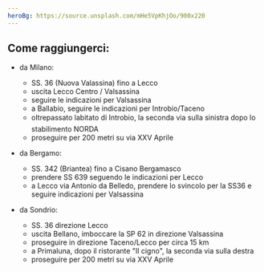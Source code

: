 ```yaml
---
heroBg: https://source.unsplash.com/mHe5VpKhjOo/900x220
---
```


## Come raggiungerci: 
<Map /> 

- da Milano:
  - SS. 36 (Nuova Valassina) fino a Lecco
  - uscita Lecco Centro / Valsassina
  - seguire le indicazioni per Valsassina
  - a Ballabio, seguire le indicazioni per Introbio/Taceno
  - oltrepassato labitato di Introbio, la seconda via sulla sinistra dopo lo stabilimento NORDA
  - proseguire per 200 metri su via XXV Aprile


- da Bergamo:
  - SS. 342 (Briantea) fino a Cisano Bergamasco
  - prendere SS 639 seguendo le indicazioni per Lecco
  - a Lecco via Antonio da Belledo, prendere lo svincolo per la SS36 e seguire indicazioni per Valsassina


- da Sondrio:
  - SS. 36 direzione Lecco
  - uscita Bellano, imboccare la SP 62 in direzione Valsassina
  - proseguire in direzione Taceno/Lecco per circa 15 km
  - a Primaluna, dopo il ristorante "Il cigno", la seconda via sulla destra
  - proseguire per 200 metri su via XXV Aprile
